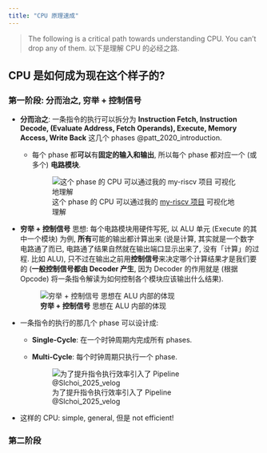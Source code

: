 ```yaml
---
title: "CPU 原理速成"
---
```


> The following is a critical path towards understanding CPU. You can't drop any of them. 以下是理解 CPU 的必经之路.

## CPU 是如何成为现在这个样子的?

### 第一阶段: 分而治之, 穷举 + 控制信号

- **分而治之**: 一条指令的执行可以拆分为 **Instruction Fetch, Instruction Decode, (Evaluate Address, Fetch Operands), Execute, Memory Access, Write Back** 这几个 phases @patt_2020_introduction.

    - 每个 phase 都**可以**有**固定的输入和输出**, 所以每个 phase 都对应一个 (或多个) **电路模块**.

        ![这个 phase 的 CPU 可以通过我的 [my-riscv 项目](https://github.com/Marcobisky/my-riscv) 可视化地理解](my-riscv.png)

- **穷举 + 控制信号** 思想: 每个电路模块用硬件写死, 以 ALU 单元 (Execute 的其中一个模块) 为例, **所有**可能的输出都计算出来 (说是计算, 其实就是一个数字电路通了而已, 电路通了结果自然就在输出端口显示出来了, 没有「计算」的过程. 比如 ALU), 只不过在输出之前用**控制信号**来决定哪个计算结果才是我们要的 (**一般控制信号都由 Decoder 产生**, 因为 Decoder 的作用就是 (根据 Opcode) 将一条指令解读为如何控制各个模块应该输出什么结果).

    ![**穷举 + 控制信号** 思想在 ALU 内部的体现](alu.png)

- 一条指令的执行的那几个 phase 可以设计成:
    - **Single-Cycle**: 在一个时钟周期内完成所有 phases.
    - **Multi-Cycle**: 每个时钟周期只执行一个 phase.

        ![为了提升指令执行效率引入了 Pipeline @Slchoi_2025_velog](single-mult-pipelined.png)

- 这样的 CPU: simple, general, 但是 not efficient!

### 第二阶段

